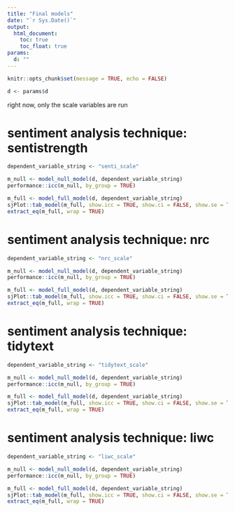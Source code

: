 ```yaml
---
title: "Final models"
date: "`r Sys.Date()`"
output:
  html_document:
    toc: true
    toc_float: true
params:
  d: ""
---
```


```r
knitr::opts_chunk$set(message = TRUE, echo = FALSE)
```

```r
d <- params$d
```

right now, only the scale variables are run

# sentiment analysis technique: sentistrength

```r
dependent_variable_string <- "senti_scale"

m_null <- model_null_model(d, dependent_variable_string)
performance::icc(m_null, by_group = TRUE)

m_full <- model_full_model(d, dependent_variable_string)
sjPlot::tab_model(m_full, show.icc = TRUE, show.ci = FALSE, show.se = TRUE, dv.labels = dependent_variable_string)
extract_eq(m_full, wrap = TRUE)
```

# sentiment analysis technique: nrc

```r
dependent_variable_string <- "nrc_scale"

m_null <- model_null_model(d, dependent_variable_string)
performance::icc(m_null, by_group = TRUE)

m_full <- model_full_model(d, dependent_variable_string)
sjPlot::tab_model(m_full, show.icc = TRUE, show.ci = FALSE, show.se = TRUE, dv.labels = dependent_variable_string)
extract_eq(m_full, wrap = TRUE)
```

# sentiment analysis technique: tidytext

```r
dependent_variable_string <- "tidytext_scale"

m_null <- model_null_model(d, dependent_variable_string)
performance::icc(m_null, by_group = TRUE)

m_full <- model_full_model(d, dependent_variable_string)
sjPlot::tab_model(m_full, show.icc = TRUE, show.ci = FALSE, show.se = TRUE, dv.labels = dependent_variable_string)
extract_eq(m_full, wrap = TRUE)
```

# sentiment analysis technique: liwc

```r
dependent_variable_string <- "liwc_scale"

m_null <- model_null_model(d, dependent_variable_string)
performance::icc(m_null, by_group = TRUE)

m_full <- model_full_model(d, dependent_variable_string)
sjPlot::tab_model(m_full, show.icc = TRUE, show.ci = FALSE, show.se = TRUE, dv.labels = dependent_variable_string)
extract_eq(m_full, wrap = TRUE)
```